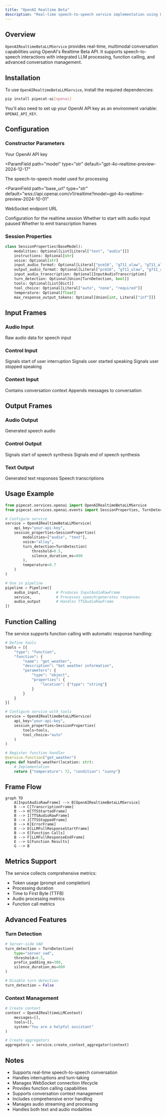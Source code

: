 ```yaml
---
title: "OpenAI Realtime Beta"
description: "Real-time speech-to-speech service implementation using OpenAI’s Realtime Beta API"
---
```


## Overview

`OpenAIRealtimeBetaLLMService` provides real-time, multimodal conversation capabilities using OpenAI's Realtime Beta API. It supports speech-to-speech interactions with integrated LLM processing, function calling, and advanced conversation management.

## Installation

To use `OpenAIRealtimeBetaLLMService`, install the required dependencies:

```bash
pip install pipecat-ai[openai]
```

You'll also need to set up your OpenAI API key as an environment variable: `OPENAI_API_KEY`.

## Configuration

### Constructor Parameters

<ParamField path="api_key" type="str" required>
  Your OpenAI API key
</ParamField>

<ParamField
  path="model"
  type="str"
  default="gpt-4o-realtime-preview-2024-12-17"
>
  The speech-to-speech model used for processing
</ParamField>

<ParamField
  path="base_url"
  type="str"
  default="wss://api.openai.com/v1/realtime?model=gpt-4o-realtime-preview-2024-10-01"
>
  WebSocket endpoint URL
</ParamField>

<ParamField path="session_properties" type="SessionProperties">
  Configuration for the realtime session
</ParamField>

<ParamField path="start_audio_paused" type="bool" default="False">
  Whether to start with audio input paused
</ParamField>

<ParamField path="send_transcription_frames" type="bool" default="True">
  Whether to emit transcription frames
</ParamField>

### Session Properties

```python
class SessionProperties(BaseModel):
    modalities: Optional[List[Literal["text", "audio"]]]
    instructions: Optional[str]
    voice: Optional[str]
    input_audio_format: Optional[Literal["pcm16", "g711_ulaw", "g711_alaw"]]
    output_audio_format: Optional[Literal["pcm16", "g711_ulaw", "g711_alaw"]]
    input_audio_transcription: Optional[InputAudioTranscription]
    turn_detection: Optional[Union[TurnDetection, bool]]
    tools: Optional[List[Dict]]
    tool_choice: Optional[Literal["auto", "none", "required"]]
    temperature: Optional[float]
    max_response_output_tokens: Optional[Union[int, Literal["inf"]]]
```

## Input Frames

### Audio Input

<ParamField path="InputAudioRawFrame" type="Frame">
  Raw audio data for speech input
</ParamField>

### Control Input

<ParamField path="StartInterruptionFrame" type="Frame">
  Signals start of user interruption
</ParamField>

<ParamField path="UserStartedSpeakingFrame" type="Frame">
  Signals user started speaking
</ParamField>

<ParamField path="UserStoppedSpeakingFrame" type="Frame">
  Signals user stopped speaking
</ParamField>

### Context Input

<ParamField path="OpenAILLMContextFrame" type="Frame">
  Contains conversation context
</ParamField>

<ParamField path="LLMMessagesAppendFrame" type="Frame">
  Appends messages to conversation
</ParamField>

## Output Frames

### Audio Output

<ParamField path="TTSAudioRawFrame" type="Frame">
  Generated speech audio
</ParamField>

### Control Output

<ParamField path="TTSStartedFrame" type="Frame">
  Signals start of speech synthesis
</ParamField>

<ParamField path="TTSStoppedFrame" type="Frame">
  Signals end of speech synthesis
</ParamField>

### Text Output

<ParamField path="TextFrame" type="Frame">
  Generated text responses
</ParamField>

<ParamField path="TranscriptionFrame" type="Frame">
  Speech transcriptions
</ParamField>

## Usage Example

```python
from pipecat.services.openai import OpenAIRealtimeBetaLLMService
from pipecat.services.openai.events import SessionProperties, TurnDetection

# Configure service
service = OpenAIRealtimeBetaLLMService(
    api_key="your-api-key",
    session_properties=SessionProperties(
        modalities=["audio", "text"],
        voice="alloy",
        turn_detection=TurnDetection(
            threshold=0.5,
            silence_duration_ms=800
        ),
        temperature=0.7
    )
)

# Use in pipeline
pipeline = Pipeline([
    audio_input,       # Produces InputAudioRawFrame
    service,           # Processes speech/generates responses
    audio_output       # Handles TTSAudioRawFrame
])
```

## Function Calling

The service supports function calling with automatic response handling:

```python
# Define tools
tools = [{
    "type": "function",
    "function": {
        "name": "get_weather",
        "description": "Get weather information",
        "parameters": {
            "type": "object",
            "properties": {
                "location": {"type": "string"}
            }
        }
    }
}]

# Configure service with tools
service = OpenAIRealtimeBetaLLMService(
    api_key="your-api-key",
    session_properties=SessionProperties(
        tools=tools,
        tool_choice="auto"
    )
)

# Register function handler
@service.function("get_weather")
async def handle_weather(location: str):
    # Implementation
    return {"temperature": 72, "condition": "sunny"}
```

## Frame Flow

```mermaid
graph TD
    A[InputAudioRawFrame] --> B[OpenAIRealtimeBetaLLMService]
    B --> C[TranscriptionFrame]
    B --> H[TTSStartedFrame]
    B --> I[TTSAudioRawFrame]
    B --> J[TTSStoppedFrame]
    B --> K[ErrorFrame]
    B --> D[LLMFullResponseStartFrame]
    B --> E[Function Calls]
    B --> F[LLMFullResponseEndFrame]
    E --> G[Function Results]
    G --> B

```

## Metrics Support

The service collects comprehensive metrics:

- Token usage (prompt and completion)
- Processing duration
- Time to First Byte (TTFB)
- Audio processing metrics
- Function call metrics

## Advanced Features

### Turn Detection

```python
# Server-side VAD
turn_detection = TurnDetection(
    type="server_vad",
    threshold=0.5,
    prefix_padding_ms=300,
    silence_duration_ms=800
)

# Disable turn detection
turn_detection = False
```

### Context Management

```python
# Create context
context = OpenAIRealtimeLLMContext(
    messages=[],
    tools=[],
    system="You are a helpful assistant"
)

# Create aggregators
aggregators = service.create_context_aggregator(context)
```

## Notes

- Supports real-time speech-to-speech conversation
- Handles interruptions and turn-taking
- Manages WebSocket connection lifecycle
- Provides function calling capabilities
- Supports conversation context management
- Includes comprehensive error handling
- Manages audio streaming and processing
- Handles both text and audio modalities
